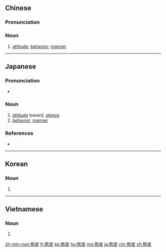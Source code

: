 {{also|态度}}
==Chinese==
{{zh-forms|s=态度}}

===Pronunciation===
{{zh-pron
|m=tàidù,tl=y
|ma=zh-tàidu.ogg
|mn=qz,twv,xm,zz:thài-tō͘/tw:thāi-tō͘
|c=taai3 dou6
|h=pfs=thai-thu
|w=2the du
|cat=n
}}

===Noun===
{{zh-noun}}

# [[attitude]]; [[behavior]]; [[manner]]

{{zh-cat|Beginning}}

----

==Japanese==
{{ja-kanjitab|たい|ど|yomi=on}}

===Pronunciation===
* {{ja-pron|たいど|y=o|acc=a}}

===Noun===
{{ja-noun|たいど}}

# [[attitude]] toward, [[stance]]
# [[behavior]], [[manner]]

===References===
* {{R:Shogakukan}}

----

==Korean==
{{ko-hanjatab}}

===Noun===
{{ko-noun|hj|hangeul=태도}}

# {{hanja form of|태도|[[attitude]]}}

----

==Vietnamese==
{{vi-hantutab}}

===Noun===
{{vi-hantu}}

# {{han tu form of|thái độ|[[attitude]]}}

[[zh-min-nan:態度]]
[[fr:態度]]
[[ko:態度]]
[[hu:態度]]
[[mg:態度]]
[[ja:態度]]
[[chr:態度]]
[[zh:態度]]